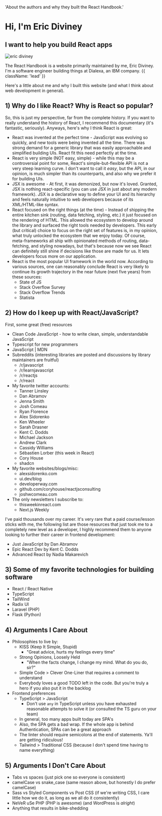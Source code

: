   'About the authors and why they built the React Handbook.'

# Hi, I'm Eric Diviney

## I want to help you build React apps

<img
  className="max-w-[170px] rounded-full"
  src="/eric-diviney.jpg"
  alt="eric diviney"
/>

The React Handbook is a website primarily maintained by me, <Resource url='https://twitter.com/EricDiviney'>Eric Diviney</Resource>. I'm a software engineer building things at <Resource url='https://www.dialexa.com/'>Dialexa, an IBM company</Resource>. {{ className: 'lead' }}

Here's a little about me and why I built this website (and what I think about web development in general).

## 1) Why do I like React? Why is React so popular?

So, this is just my perspective, far from the complete history. If you want to really understand the history of React, I recommend this <Resource url='https://www.youtube.com/watch?v=8pDqJVdNa44'>documentary</Resource> (it's fantastic, seriously). Anyways, here's why I think React is great:

- React was invented at the perfect time - JavaScript was evolving so quickly, and new tools were being invented all the time. There was strong demand for a generic library that was easily approachable and simplified building UIs. React fit this need perfectly at the time.
- React is very simple (NOT easy, simple) - while this may be a controversial point for some, React's simple-but-flexible API is not a very steep learning curve. I don't want to call it _easy_, but the API, in our opinion, is much simpler than its counterparts, and also why we prefer it for building UIs.
- JSX is awesome - At first, it was demonized, but now it's loved. Granted, JSX is nothing react-specific (you can use JSX in just about any modern framework). JSX is a declarative way to define your UI and its hierarchy and feels naturally intuitive to web developers because of its XML/HTML-like syntax.
- React focused on the right things (at the time) - Instead of shipping the entire kitchen sink (routing, data fetching, styling, etc.) it just focused on the rendering of HTML. This allowed the ecosystem to develop around the library and surfaced the right tools needed by developers. This early (but critical) choice to focus on the right set of features is, in my opinion, what truly unlocked the ecosystem that we enjoy today. Of course, meta-frameworks all ship with opinionated methods of routing, data-fetching, and styling nowadays, but that's because now we see React can definitely still shine if decisions like those are made for us. It lets developers focus more on our application.
- React is the most popular UI framework in the world now. According to various sources, one can reasonably conclude React is very likely to continue its growth trajectory in the near future (next five years) from these sources:
  - <Resource url='https://2022.stateofjs.com/en-US/libraries/'>State of JS</Resource>
  - <Resource url='https://survey.stackoverflow.co/2022/#section-most-popular-technologies-web-frameworks-and-technologies'>Stack Overflow Survey</Resource>
  - <Resource url='https://gist.github.com/tkrotoff/b1caa4c3a185629299ec234d2314e190'>Stack Overflow Trends</Resource>
  - <Resource url='https://www.statista.com/statistics/1124699/worldwide-developer-survey-most-used-frameworks-web/'>Statista</Resource>

## 2) How do I keep up with React/JavaScript?

First, some great (free) resources

- <Resource url='https://github.com/ryanmcdermott/clean-code-javascript'>Clean Code JavaScript</Resource> - how to write clean, simple, understandable JavaScript
- <Resource url='https://www.typescriptlang.org/docs/handbook/typescript-from-scratch.html'>Typescript for new programmers</Resource>
- <Resource url='https://developer.mozilla.org/en-US/docs/Web/JavaScript'>JavaScript | MDN</Resource>
- Subreddits (interesting libraries are posted and discussions by library maintainers are fruitful)
  - <Resource url='https://www.reddit.com/r/javascript/'>/r/javascript</Resource>
  - <Resource url='https://www.reddit.com/r/learnjavascript/'>/r/learnjavascript</Resource>
  - <Resource url='https://www.reddit.com/r/reactjs/'>/r/reactjs</Resource>
  - <Resource url='https://www.reddit.com/r/react/'>/r/react</Resource>
- My favorite twitter accounts:
  - <Resource url='https://twitter.com/tannerlinsley'>Tanner Linsley</Resource>
  - <Resource url='https://twitter.com/dan_abramov'>Dan Abramov</Resource>
  - <Resource url='https://twitter.com/jjenzz'>Jenna Smith</Resource>
  - <Resource url='https://twitter.com/JoshWComeau'>Josh Comeau</Resource>
  - <Resource url='https://twitter.com/ryanflorence'>Ryan Florence</Resource>
  - <Resource url='https://twitter.com/asidorenko_'>Alex Sidorenko</Resource>
  - <Resource url='https://twitter.com/ken_wheeler'>Ken Wheeler</Resource>
  - <Resource url='https://twitter.com/sarah_edo'>Sarah Drasner</Resource>
  - <Resource url='https://twitter.com/kentcdodds'>Kent C. Dodds</Resource>
  - <Resource url='https://twitter.com/mjackson'>Michael Jackson</Resource>
  - <Resource url='https://twitter.com/acdlite'>Andrew Clark</Resource>
  - <Resource url='https://twitter.com/cassidoo'>Cassidy Williams</Resource>
  - <Resource url='https://twitter.com/sebastienlorber'>Sébastien Lorber (this week in React)</Resource>
  - <Resource url='https://twitter.com/housecor'>Cory House</Resource>
  - <Resource url='https://twitter.com/shadcn'>shadcn</Resource>
- My favorite websites/blogs/misc:
  - <Resource url='https://alexsidorenko.com'>alexsidorenko.com</Resource>
  - <Resource url='https://ui.dev/blog'>ui.dev/blog</Resource>
  - <Resource url='https://www.developerway.com'>developerway.com</Resource>
  - <Resource url='https://github.com/coryhouse/reactjsconsulting/issues'>github.com/coryhouse/reactjsconsulting</Resource>
  - <Resource url='https://www.joshwcomeau.com/tutorials/react'>joshwcomeau.com</Resource>
- The only newsletters I subscribe to:
  - <Resource url='https://thisweekinreact.com/'>thisweekinreact.com</Resource>
  - <Resource url='https://nextjsweekly.com/'>Next.js Weekly</Resource>

I've paid thousands over my career. It's very rare that a paid course/lesson sticks with me, the following list are those resources that just took me to a completely new level as a developer, I highly recommend them to anyone looking to further their career in frontend development:

- <Resource url='https://justjavascript.com/'>Just JavaScript</Resource> by Dan Abramov
- <Resource url='https://epicreact.dev/'>Epic React Dev</Resource> by Kent C. Dodds
- <Resource url='https://advanced-react.com/'>Advanced React</Resource> by Nadia Makarevich

## 3) Some of my favorite technologies for building software

- React / React Native
- TypeScript
- TailWind
- Radix UI
- Laravel (PHP)
- Flask (Python)

## 4) Arguments I Care About

- Philosophies to live by:
  - KISS (Keep It Simple, Stupid)
    - "Great advice, hurts my feelings every time"
  - Strong Opinions, Loosely Held
    - "When the facts change, I change my mind. What do you do, sir?"
  - Simple Code > Clever One-Liner that requires a comment to understand
  - Everybody loves a good TODO left in the code. But you're truly a hero if you also put it in the backlog
- Frontend preferences
  - TypeScript > JavaScript
    - Don't use `any` in TypeScript unless you have exhausted reasonable attempts to solve it (or consulted the TS guru on your team)
  - In general, too many apps built today are SPA's
  - Also, the SPA gets a bad wrap. If the whole app is behind Authentication, SPAs can be a great approach
  - The linter should require semicolons at the end of statements. Ya'll are getting ridiculous!
  - Tailwind > Traditional CSS (because I don't spend time having to name everything)

## 5) Arguments I Don't Care About

- Tabs vs spaces (just pick one so everyone is consistent)
- camelCase vs snake_case (same reason above, but honestly I do prefer camelCase)
- Sass vs Styled Components vs Post CSS (if we're writing CSS, I care little how we do it, as long as we all do it consistently)
- NeVeR uSe PHP (PHP is awesome) (and WordPress is _alright_)
- Anything that results in <Resource url='https://en.wikipedia.org/wiki/Law_of_triviality'>bike-shedding</Resource>
